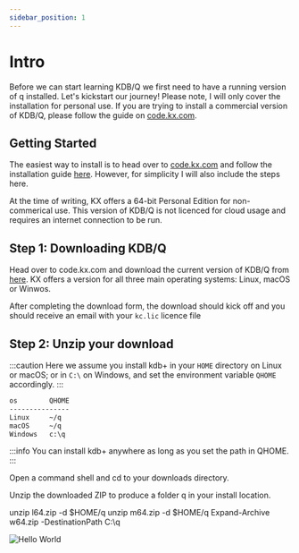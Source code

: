 ```yaml
---
sidebar_position: 1
---
```




# Intro

Before we can start learning KDB/Q we first need to have a running version of q installed. Let's kickstart our journey! Please note, I will only cover the installation for personal use. If you are trying to install a commercial version of KDB/Q, please follow the guide on [code.kx.com](www.code.kx.com).

## Getting Started

The easiest way to install is to head over to [code.kx.com](www.code.kx.com) and follow the installation guide [here](https://code.kx.com/q/learn/install/). However, for simplicity I will also include the steps here. 

At the time of writing, KX offers a 64-bit Personal Edition for non-commerical use. This version of KDB/Q is not licenced for cloud usage and requires an internet connection to be run. 

## Step 1: Downloading KDB/Q

Head over to code.kx.com and download the current version of KDB/Q from [here](https://kx.com/kdb-personal-edition-download/). KX offers a version for all three main operating systems: Linux, macOS or Winwos.

After completing the download form, the download should kick off and you should receive an email with your ```kc.lic``` licence file

## Step 2: Unzip your download

:::caution
Here we assume you install kdb+ in your `HOME` directory on Linux or macOS; or in `C:\` on Windows, and set the environment variable `QHOME` accordingly.
:::

```txt
os        QHOME
---------------
Linux     ~/q
macOS     ~/q
Windows   c:\q
```

:::info
You can install kdb+ anywhere as long as you set the path in QHOME.
:::

Open a command shell and cd to your downloads directory.

Unzip the downloaded ZIP to produce a folder q in your install location.

<Tabs groupId="operating-system">
  <TabItem value="linux" label="Linux" default>
    unzip l64.zip -d $HOME/q
  </TabItem>
  <TabItem value="macOS" label="macOS">
    unzip m64.zip -d $HOME/q
  </TabItem>
  <TabItem value="windows" label="Windows">
    Expand-Archive w64.zip -DestinationPath C:\q
  </TabItem>
</Tabs>

![Hello World](/img/comingSoon.png)
